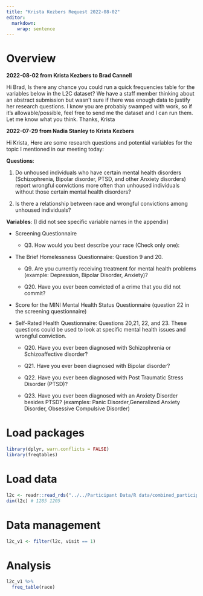 ```yaml
---
title: "Krista Kezbers Request 2022-08-02"
editor: 
  markdown: 
    wrap: sentence
---
```


# Overview

**2022-08-02 from Krista Kezbers to Brad Cannell**

Hi Brad, Is there any chance you could run a quick frequencies table for the variables below in the L2C dataset?
We have a staff member thinking about an abstract submission but wasn't sure if there was enough data to justify her research questions.
I know you are probably swamped with work, so if it's allowable/possible, feel free to send me the dataset and I can run them.
Let me know what you think.
Thanks, Krista

**2022-07-29 from Nadia Stanley to Krista Kezbers**

Hi Krista, Here are some research questions and potential variables for the topic I mentioned in our meeting today:

**Questions**:

1.  Do unhoused individuals who have certain mental health disorders (Schizophrenia, Bipolar disorder, PTSD, and other Anxiety disorders) report wrongful convictions more often than unhoused individuals without those certain mental health disorders?

2.  Is there a relationship between race and wrongful convictions among unhoused individuals?

**Variables**: (I did not see specific variable names in the appendix)

-   Screening Questionnaire

    -   Q3.
        How would you best describe your race (Check only one):

-   The Brief Homelessness Questionnaire: Question 9 and 20.

    -   Q9.
        Are you currently receiving treatment for mental health problems (example: Depression, Bipolar Disorder, Anxiety)?

    -   Q20.
        Have you ever been convicted of a crime that you did not commit?

-   Score for the MINI Mental Health Status Questionnaire (question 22 in the screening questionnaire)

-   Self-Rated Health Questionnaire: Questions 20,21, 22, and 23.
    These questions could be used to look at specific mental health issues and wrongful conviction.

    -   Q20.
        Have you ever been diagnosed with Schizophrenia or Schizoaffective disorder?

    -   Q21.
        Have you ever been diagnosed with Bipolar disorder?

    -   Q22.
        Have you ever been diagnosed with Post Traumatic Stress Disorder (PTSD)?

    -   Q23.
        Have you ever been diagnosed with an Anxiety Disorder besides PTSD?
        (examples: Panic Disorder,Generalized Anxiety Disorder, Obsessive Compulsive Disorder)


# Load packages

```r
library(dplyr, warn.conflicts = FALSE)
library(freqtables)
```


# Load data

```r
l2c <- readr::read_rds("../../Participant Data/R data/combined_participant_data.rds")
dim(l2c) # 1285 1205
```


# Data management

```r
l2c_v1 <- filter(l2c, visit == 1)
```


# Analysis

```r
l2c_v1 %>% 
  freq_table(race)
```



























